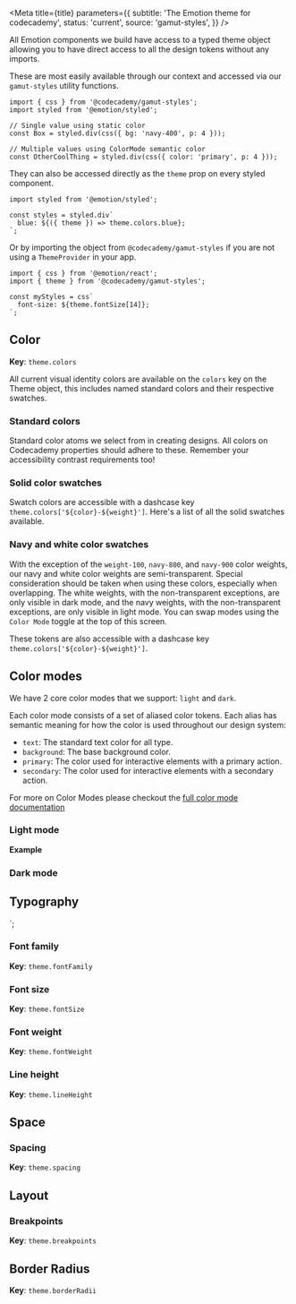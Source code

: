 


<Meta
  title={title}
  parameters={{
    subtitle: 'The Emotion theme for codecademy',
    status: 'current',
    source: 'gamut-styles',
  }}
/>

All Emotion components we build have access to a typed theme object allowing you to have direct access to all the design tokens without any imports.

These are most easily available through our context and accessed via our `gamut-styles` utility functions.

```tsx
import { css } from '@codecademy/gamut-styles';
import styled from '@emotion/styled';

// Single value using static color
const Box = styled.div(css({ bg: 'navy-400', p: 4 }));

// Multiple values using ColorMode semantic color
const OtherCoolThing = styled.div(css({ color: 'primary', p: 4 }));
```

They can also be accessed directly as the `theme` prop on every styled component.

```tsx
import styled from '@emotion/styled';

const styles = styled.div`
  blue: ${({ theme }) => theme.colors.blue};
`;
```

Or by importing the object from `@codecademy/gamut-styles` if you are not using a `ThemeProvider` in your app.

```tsx
import { css } from '@emotion/react';
import { theme } from '@codecademy/gamut-styles';

const myStyles = css`
  font-size: ${theme.fontSize[14]};
`;
```

## Color

**Key**: `theme.colors`

All current visual identity colors are available on the `colors` key on the Theme object, this includes named standard colors and their respective swatches.

### Standard colors

Standard color atoms we select from in creating designs. All colors on Codecademy properties should adhere to these. Remember your accessibility contrast requirements too!

<Story name="colors">
  <DataTable {...TABLES.color} />
</Story>

### Solid color swatches

Swatch colors are accessible with a dashcase key `theme.colors['${color}-${weight}']`. Here's a list of all the solid swatches available.

<Story name="swatches">
  <DataTable {...TABLES.swatch} />
</Story>

### Navy and white color swatches

With the exception of the `weight-100`, `navy-800`, and `navy-900` color weights, our navy and white color weights are semi-transparent. Special consideration should be taken when using these colors, especially when overlapping. The white weights, with the non-transparent exceptions, are only visible in dark mode, and the navy weights, with the non-transparent exceptions, are only visible in light mode. You can swap modes using the `Color Mode` toggle at the top of this screen.

These tokens are also accessible with a dashcase key `theme.colors['${color}-${weight}']`.

<Story name="navy and white swatches">
  <DataTable {...TABLES.rgbaSwatch} />
</Story>

## Color modes

We have 2 core color modes that we support: `light` and `dark`.

Each color mode consists of a set of aliased color tokens. Each alias has semantic meaning for how the color is used throughout our design system:

- `text`: The standard text color for all type.
- `background`: The base background color.
- `primary`: The color used for interactive elements with a primary action.
- `secondary`: The color used for interactive elements with a secondary action.

For more on Color Modes please checkout the [full color mode documentation](/?path=/docs/foundations-colormode--page)

### Light mode

<Story name="light">
  <Background bg="white">
    <DataTable {...TABLES.lightMode} />
  </Background>
</Story>

**Example**

### Dark mode

<Story name="dark">
  <Background bg="navy">
    <DataTable {...TABLES.darkMode} />
  </Background>
</Story>

## Typography


`;

### Font family

**Key**: `theme.fontFamily`

<Story name="fontFamily">
  <DataTable {...TABLES.fontFamily} />
</Story>

### Font size

**Key**: `theme.fontSize`

<Story name="fontSize">
  <DataTable {...TABLES.fontSize} />
</Story>

### Font weight

**Key**: `theme.fontWeight`

<Story name="fontWeight">
  <DataTable {...TABLES.fontWeight} />
</Story>

### Line height

**Key**: `theme.lineHeight`

<Story name="lineHeight">
  <DataTable {...TABLES.lineHeight} />
</Story>

## Space

### Spacing

**Key**: `theme.spacing`

<Story name="spacing">
  <DataTable {...TABLES.space} />
</Story>

## Layout

### Breakpoints

**Key**: `theme.breakpoints`

<Story name="breakpoints">
  <DataTable {...TABLES.breakpoint} />
</Story>

## Border Radius

**Key**: `theme.borderRadii`

<Story name="borderRadii">
  <DataTable {...TABLES.borderRadii} />
</Story>
